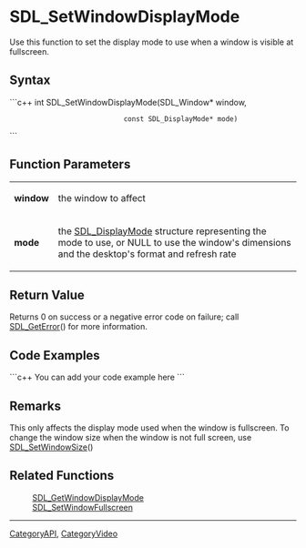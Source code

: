 <!-- pragma section-numbers off -->
<!-- pragma disable-camelcase -->

= SDL_SetWindowDisplayMode =
Use this function to set the display mode to use when a window is visible at fullscreen.


== Syntax ==
```c++
int SDL_SetWindowDisplayMode(SDL_Window*            window,
                             const SDL_DisplayMode* mode)
```

== Function Parameters ==
{|
|'''window'''
|the window to affect
|-
|'''mode'''
|the [[SDL_DisplayMode]] structure representing the mode to use, or NULL to use the window's dimensions and the desktop's format and refresh rate
|}

== Return Value ==
Returns 0 on success or a negative error code on failure; call [[SDL_GetError]]() for more information.

== Code Examples ==
```c++
You can add your code example here
```

== Remarks ==
This only affects the display mode used when the window is fullscreen. To change the window size when the window is not full screen, use [[SDL_SetWindowSize]]()

== Related Functions ==
:[[SDL_GetWindowDisplayMode]]
:[[SDL_SetWindowFullscreen]]

----
[[CategoryAPI]], [[CategoryVideo]]
